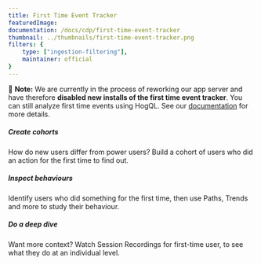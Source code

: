 ```yaml
---
title: First Time Event Tracker
featuredImage: 
documentation: /docs/cdp/first-time-event-tracker
thumbnail: ../thumbnails/first-time-event-tracker.png
filters: {
    type: ["ingestion-filtering"],
    maintainer: official
}
---
```


🚧 **Note:** We are currently in the process of reworking our app server and have therefore **disabled new installs of the first time event tracker**. You can still analyze first time events using HogQL. See our [documentation](/docs/cdp/first-time-event-tracker) for more details.

<Section
    divider={false}
    title="Track if an event is the first event of its type for a user, or the first event of its type ever."
    size="full"
    cols={3}
>
    <div>
        <h5>Create cohorts</h5>
        <p>How do new users differ from power users? Build a cohort of users who did an action for the first time to find out.</p>
    </div>
    <div>
        <h5>Inspect behaviours</h5>
        <p>Identify users who did something for the first time, then use Paths, Trends and more to study their behaviour.</p>
    </div>
    <div>
        <h5>Do a deep dive</h5>
        <p>Want more context? Watch Session Recordings for first-time user, to see what they do at an individual level.</p>
    </div>
</Section>

<TutorialsSlider topic="first-time" />

<Documentation />
